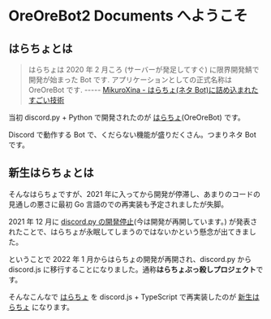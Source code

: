 # OreOreBot2 Documents へようこそ

## はらちょとは

> はらちょは 2020 年 2 月ころ (サーバーが発足してすぐ) に限界開発鯖で開発が始まった Bot です. アプリケーションとしての正式名称は OreOreBot です.
> ----- [MikuroXina - はらちょ(ネタ Bot)に詰め込まれたすごい技術](https://qiita.com/MikuroXina/items/6b58f15d5f12782f7274#%E3%81%AF%E3%82%89%E3%81%A1%E3%82%87%E3%81%A8%E3%81%AF)

当初 discord.py + Python で開発されたのが [はらちょ](https://github.com/approvers/OreOreBot)(OreOreBot) です。

Discord で動作する Bot で、くだらない機能が盛りだくさん。つまりネタ Bot です。

## 新生はらちょとは

そんなはらちょですが、2021 年に入ってから開発が停滞し、あまりのコードの見通しの悪さに最初 Go 言語のでの再実装も予定されましたが失脚。

2021 年 12 月に [discord.py の開発停止](https://gist.github.com/Rapptz/4a2f62751b9600a31a0d3c78100287f1)(今は開発が再開しています。) が発表されたことで、はらちょが永眠してしまうのではないかという懸念が出てきました。

ということで 2022 年 1 月からはらちょの開発が再開され、discord.py から discord.js に移行することになりました。通称**はらちょぶっ殺しプロジェクト**です。

そんなこんなで [はらちょ](#はらちょとは) を discord.js + TypeScript で再実装したのが [新生はらちょ](https://github.com/approvers/OreOreBot2) になります。

